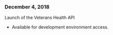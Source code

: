 ### December 4, 2018
Launch of the Veterans Health API
- Available for development environment access.